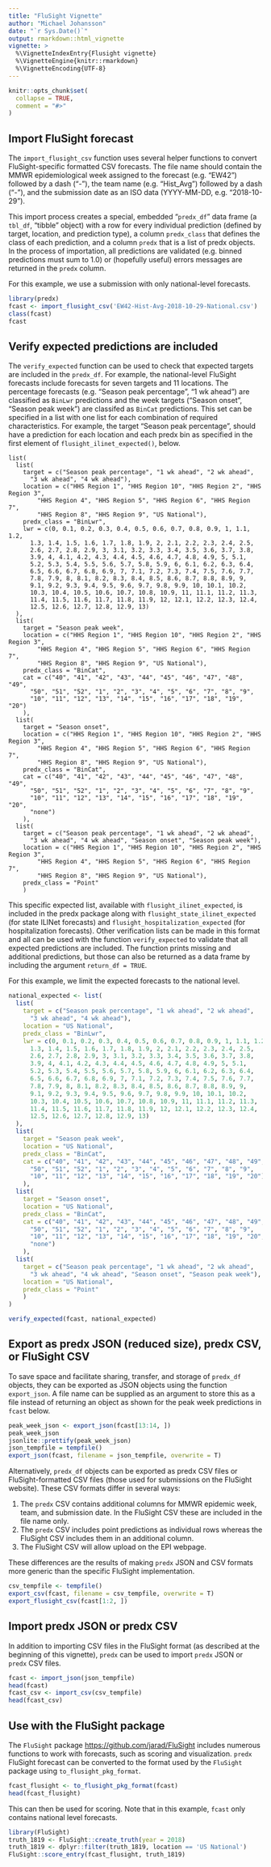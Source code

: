 ```yaml
---
title: "FluSight Vignette"
author: "Michael Johansson"
date: "`r Sys.Date()`"
output: rmarkdown::html_vignette
vignette: >
  %\VignetteIndexEntry{Flusight vignette}
  %\VignetteEngine{knitr::rmarkdown}
  %\VignetteEncoding{UTF-8}
---
```


```r
knitr::opts_chunk$set(
  collapse = TRUE,
  comment = "#>"
)
```

## Import FluSight forecast

The `import_flusight_csv` function uses several helper functions to convert FluSight-specific formatted CSV forecasts. The file name should contain the MMWR epidemiological week assigned to the forecast (e.g. "EW42") followed by a dash ("-"), the team name (e.g. "Hist_Avg") followed by a dash ("-"), and the submission date as an ISO data (YYYY-MM-DD, e.g. "2018-10-29").

This import process creates a special, embedded "`predx_df`" data frame (a `tbl_df`, "tibble" object) with a row for every individual prediction (defined by target, location, and prediction type), a column `predx_class` that defines the class of each prediction, and a column `predx` that is a list of predx objects. In the process of importation, all predictions are validated (e.g. binned predictions must sum to 1.0) or (hopefully useful) errors messages are returned in the `predx` column.

For this example, we use a submission with only national-level forecasts.

```r
library(predx)
fcast <- import_flusight_csv('EW42-Hist-Avg-2018-10-29-National.csv')
class(fcast)
fcast
```

## Verify expected predictions are included

The `verify_expected` function can be used to check that expected targets are included in the `predx_df`. For example, the national-level FluSight forecasts include forecasts for seven targets and 11 locations. The percentage forecasts (e.g. "Season peak percentage", "1 wk ahead") are classified as `BinLwr` predictions and the week targets ("Season onset", "Season peak week") are classifed as `BinCat` predictions. This set can be specified in a list with one list for each combination of required characteristics. For example, the target "Season peak percentage", should have a prediction for each location and each predx bin as specified in the first element of `flusight_ilinet_expected()`, below.

```
list(
  list(
    target = c("Season peak percentage", "1 wk ahead", "2 wk ahead", 
      "3 wk ahead", "4 wk ahead"),
    location = c("HHS Region 1", "HHS Region 10", "HHS Region 2", "HHS Region 3",
        "HHS Region 4", "HHS Region 5", "HHS Region 6", "HHS Region 7",
        "HHS Region 8", "HHS Region 9", "US National"),
    predx_class = "BinLwr",
    lwr = c(0, 0.1, 0.2, 0.3, 0.4, 0.5, 0.6, 0.7, 0.8, 0.9, 1, 1.1, 1.2, 
      1.3, 1.4, 1.5, 1.6, 1.7, 1.8, 1.9, 2, 2.1, 2.2, 2.3, 2.4, 2.5, 
      2.6, 2.7, 2.8, 2.9, 3, 3.1, 3.2, 3.3, 3.4, 3.5, 3.6, 3.7, 3.8, 
      3.9, 4, 4.1, 4.2, 4.3, 4.4, 4.5, 4.6, 4.7, 4.8, 4.9, 5, 5.1, 
      5.2, 5.3, 5.4, 5.5, 5.6, 5.7, 5.8, 5.9, 6, 6.1, 6.2, 6.3, 6.4, 
      6.5, 6.6, 6.7, 6.8, 6.9, 7, 7.1, 7.2, 7.3, 7.4, 7.5, 7.6, 7.7, 
      7.8, 7.9, 8, 8.1, 8.2, 8.3, 8.4, 8.5, 8.6, 8.7, 8.8, 8.9, 9, 
      9.1, 9.2, 9.3, 9.4, 9.5, 9.6, 9.7, 9.8, 9.9, 10, 10.1, 10.2, 
      10.3, 10.4, 10.5, 10.6, 10.7, 10.8, 10.9, 11, 11.1, 11.2, 11.3, 
      11.4, 11.5, 11.6, 11.7, 11.8, 11.9, 12, 12.1, 12.2, 12.3, 12.4, 
      12.5, 12.6, 12.7, 12.8, 12.9, 13)
  ),
  list(
    target = "Season peak week",
    location = c("HHS Region 1", "HHS Region 10", "HHS Region 2", "HHS Region 3",
        "HHS Region 4", "HHS Region 5", "HHS Region 6", "HHS Region 7",
        "HHS Region 8", "HHS Region 9", "US National"),
    predx_class = "BinCat",
    cat = c("40", "41", "42", "43", "44", "45", "46", "47", "48", "49", 
      "50", "51", "52", "1", "2", "3", "4", "5", "6", "7", "8", "9", 
      "10", "11", "12", "13", "14", "15", "16", "17", "18", "19", "20")
    ),
  list(
    target = "Season onset",
    location = c("HHS Region 1", "HHS Region 10", "HHS Region 2", "HHS Region 3",
        "HHS Region 4", "HHS Region 5", "HHS Region 6", "HHS Region 7",
        "HHS Region 8", "HHS Region 9", "US National"),
    predx_class = "BinCat",
    cat = c("40", "41", "42", "43", "44", "45", "46", "47", "48", "49", 
      "50", "51", "52", "1", "2", "3", "4", "5", "6", "7", "8", "9", 
      "10", "11", "12", "13", "14", "15", "16", "17", "18", "19", "20", 
      "none")
    ),
  list(
    target = c("Season peak percentage", "1 wk ahead", "2 wk ahead", 
      "3 wk ahead", "4 wk ahead", "Season onset", "Season peak week"),
    location = c("HHS Region 1", "HHS Region 10", "HHS Region 2", "HHS Region 3",
        "HHS Region 4", "HHS Region 5", "HHS Region 6", "HHS Region 7",
        "HHS Region 8", "HHS Region 9", "US National"),
    predx_class = "Point"
    )
```

This specific expected list, available with `flusight_ilinet_expected`, is included in the predx package along with `flusight_state_ilinet_expected` (for state ILINet forecasts) and `flusight_hospitalization_expected` (for hospitalization forecasts). Other verification lists can be made in this format and all can be used with the function `verify_expected` to validate that all expected predictions are included. The function prints missing and additional predictions, but those can also be returned as a data frame by including the argument `return_df = TRUE`.

For this example, we limit the expected forecasts to the national level.

```r
national_expected <- list(
  list(
    target = c("Season peak percentage", "1 wk ahead", "2 wk ahead", 
      "3 wk ahead", "4 wk ahead"),
    location = "US National",
    predx_class = "BinLwr",
    lwr = c(0, 0.1, 0.2, 0.3, 0.4, 0.5, 0.6, 0.7, 0.8, 0.9, 1, 1.1, 1.2, 
      1.3, 1.4, 1.5, 1.6, 1.7, 1.8, 1.9, 2, 2.1, 2.2, 2.3, 2.4, 2.5, 
      2.6, 2.7, 2.8, 2.9, 3, 3.1, 3.2, 3.3, 3.4, 3.5, 3.6, 3.7, 3.8, 
      3.9, 4, 4.1, 4.2, 4.3, 4.4, 4.5, 4.6, 4.7, 4.8, 4.9, 5, 5.1, 
      5.2, 5.3, 5.4, 5.5, 5.6, 5.7, 5.8, 5.9, 6, 6.1, 6.2, 6.3, 6.4, 
      6.5, 6.6, 6.7, 6.8, 6.9, 7, 7.1, 7.2, 7.3, 7.4, 7.5, 7.6, 7.7, 
      7.8, 7.9, 8, 8.1, 8.2, 8.3, 8.4, 8.5, 8.6, 8.7, 8.8, 8.9, 9, 
      9.1, 9.2, 9.3, 9.4, 9.5, 9.6, 9.7, 9.8, 9.9, 10, 10.1, 10.2, 
      10.3, 10.4, 10.5, 10.6, 10.7, 10.8, 10.9, 11, 11.1, 11.2, 11.3, 
      11.4, 11.5, 11.6, 11.7, 11.8, 11.9, 12, 12.1, 12.2, 12.3, 12.4, 
      12.5, 12.6, 12.7, 12.8, 12.9, 13)
  ),
  list(
    target = "Season peak week",
    location = "US National",
    predx_class = "BinCat",
    cat = c("40", "41", "42", "43", "44", "45", "46", "47", "48", "49", 
      "50", "51", "52", "1", "2", "3", "4", "5", "6", "7", "8", "9", 
      "10", "11", "12", "13", "14", "15", "16", "17", "18", "19", "20")
    ),
  list(
    target = "Season onset",
    location = "US National",
    predx_class = "BinCat",
    cat = c("40", "41", "42", "43", "44", "45", "46", "47", "48", "49", 
      "50", "51", "52", "1", "2", "3", "4", "5", "6", "7", "8", "9", 
      "10", "11", "12", "13", "14", "15", "16", "17", "18", "19", "20", 
      "none")
    ),
  list(
    target = c("Season peak percentage", "1 wk ahead", "2 wk ahead", 
      "3 wk ahead", "4 wk ahead", "Season onset", "Season peak week"),
    location = "US National",
    predx_class = "Point"
    )
)

verify_expected(fcast, national_expected)
```

## Export as predx JSON (reduced size), predx CSV, or FluSight CSV

To save space and facilitate sharing, transfer, and storage of `predx_df` objects, they can be exported as JSON objects using the function `export_json`. A file name can be supplied as an argument to store this as a file instead of returning an object as shown for the peak week predictions in `fcast` below.

```r
peak_week_json <- export_json(fcast[13:14, ])
peak_week_json
jsonlite::prettify(peak_week_json)
json_tempfile = tempfile()
export_json(fcast, filename = json_tempfile, overwrite = T)
```

Alternatively, `predx_df` objects can be exported as predx CSV files or FluSight-formatted CSV files (those used for submissions on the FluSight website). These CSV formats differ in several ways: 

1. The `predx` CSV contains additional columns for MMWR epidemic week, team, and submission date. In the FluSight CSV these are included in the file name only. 
2. The `predx` CSV includes point predictions as individual rows whereas the FluSight CSV includes them in an additional column. 
3. The FluSight CSV will allow upload on the EPI webpage.

These differences are the results of making `predx` JSON and CSV formats more generic than the specific FluSight implementation.

```r
csv_tempfile <- tempfile()
export_csv(fcast, filename = csv_tempfile, overwrite = T)
export_flusight_csv(fcast[1:2, ])
```

## Import predx JSON or predx CSV

In addition to importing CSV files in the FluSight format (as described at the beginning of this vignette), `predx` can be used to import `predx` JSON or `predx` CSV files.

```r
fcast <- import_json(json_tempfile)
head(fcast)
fcast_csv <- import_csv(csv_tempfile)
head(fcast_csv)
```

## Use with the FluSight package

The `FluSight` package [https://github.com/jarad/FluSight]() includes numerous functions to work with forecasts, such as scoring and visualization. `predx` FluSight forecast can be converted to the format used by the `FluSight` package using `to_flusight_pkg_format`.

```r
fcast_flusight <- to_flusight_pkg_format(fcast)
head(fcast_flusight)
```

This can then be used for scoring. Note that in this example, `fcast` only contains national level forecasts.

```r
library(FluSight)
truth_1819 <- FluSight::create_truth(year = 2018)
truth_1819 <- dplyr::filter(truth_1819, location == 'US National')
FluSight::score_entry(fcast_flusight, truth_1819)
```



